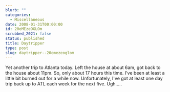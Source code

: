 ```yaml
---
blurb: ""
categories:
  - Miscellaneous
date: 2008-01-31T00:00:00
id: 20eMEzeOGLOm
scrubbed_2021: false
status: published
title: Daytripper
type: post
slug: daytripper--20emezeoglom
---
```


Yet another trip to Atlanta today. Left the house at about 6am, got
back to the house about 11pm. So, only about 17 hours this time.
I've been at least a little bit burned out for a while now.
Unfortunately, I've got at least one day trip back up to ATL each
week for the next five. Ugh.....